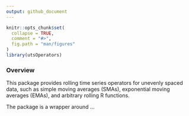 ```yaml
---
output: github_document
---
```


<!-- README.md is generated from README.Rmd. Please edit that file -->

```r
knitr::opts_chunk$set(
  collapse = TRUE,
  comment = "#>",
  fig.path = "man/figures"
)
library(utsOperators)
```


### Overview

This package provides rolling time series operators for unevenly spaced data, such as simple moving averages (SMAs), exponential moving averages (EMAs), and arbitrary rolling R functions.

The package is a wrapper around ...